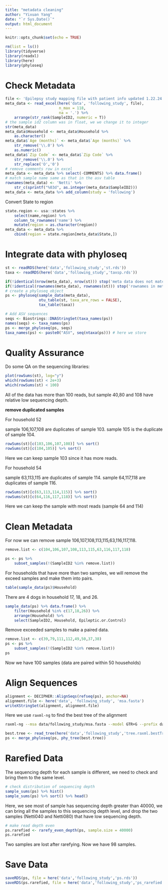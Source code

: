 ```yaml
---
title: "metadata cleaning"
author: "Yixuan Yang"
date: "`r Sys.Date()`"
output: html_document
---
```


```r
knitr::opts_chunk$set(echo = TRUE)
```

```r
rm(list = ls())
library(tidyverse)
library(readxl)
library(here)
library(phyloseq)
```

# Check Metadata

```r
file <- 'Epilepsy study mapping file with patient info updated 1.22.24 for microbiome analysis.xlsx'
meta_data <- read_excel(here('data', 'following_study', file), 
                        n_max = 118,
                        na = '.') %>%
    arrange(str_rank(SampleID2, numeric = T))
# the sample id2 column was in float, we we change it to integer
str(meta_data)
meta_data$Household <- meta_data$Household %>% 
    as.character()
meta_data$`Age (months)` <- meta_data$`Age (months)` %>%
    str_remove('\\.0') %>% 
    as.numeric()
meta_data$`Zip Code` <- meta_data$`Zip Code` %>%
    str_remove('\\.0') %>%
    str_replace('O','0')
# remove comments row in excel
meta_data <- meta_data %>% select(-COMMENTS) %>% data.frame()
# match sample name same as that in the asv table
rownames(meta_data) <- 'Netti' %>%
    str_c(sprintf("%03d", as.integer(meta_data$SampleID2)))
meta_data <- meta_data %>% add_column(study = 'following')
```

Convert State to region

```r
state.region <- usa::states %>% 
    select(name,region) %>%
    column_to_rownames('name') %>% 
    mutate(region = as.character(region))
meta_data <- meta_data %>%
    cbind(region = state.region[meta_data$State,])
```

# Integrate data with phyloseq

```r
st <- readRDS(here('data','following_study','st.rds'))
taxa <- readRDS(here('data','following_study','taxsp.rds'))

if(!identical(nrow(meta_data), nrow(st))) stop('meta data does not match with sequence table')
if(!identical(rownames(meta_data), rownames(st))) stop('rownames in meta data does not match with sequence table')
# create a phyloseq object
ps <- phyloseq(sample_data(meta_data),
               otu_table(st, taxa_are_rows = FALSE),
               tax_table(taxa))

# Add ASV sequences
seqs <- Biostrings::DNAStringSet(taxa_names(ps))
names(seqs) <- taxa_names(ps)
ps <- merge_phyloseq(ps, seqs)
taxa_names(ps) <- paste0("ASV", seq(ntaxa(ps))) # here we store 
```

# Quality Assurance

Do some QA on the sequencing libraries:

```r
plot(rowSums(st), log="y")
which(rowSums(st) < 2e+3)
which(rowSums(st) < 100)
```

All of the data has more than 100 reads, but sample 40,80 and 108 have relative low sequencing depth.

**remove duplicated samples**

For household 52

sample 106,107,108 are duplicates of sample 103. sample 105 is the duplicate of sample 104.

```r
rowSums(st)[c(103,106,107,108)] %>% sort()
rowSums(st)[c(104,105)] %>% sort()
```

Here we can keep sample 103 since it has more reads.

For household 54

sample 63,113,115 are duplicates of sample 114. sample 64,117,118 are duplicates of sample 116.

```r
rowSums(st)[c(63,113,114,115)] %>% sort()
rowSums(st)[c(64,116,117,118)] %>% sort()
```

Here we can keep the sample with most reads (sample 64 and 114)

# Clean Metadata

For now we can remove sample 106,107,108,113,115,63,116,117,118.

```r
remove.list <- c(104,106,107,108,113,115,63,116,117,118)

ps <- ps %>% 
    subset_samples(!(SampleID2 %in% remove.list))
```

For households that have more than two samples, we will remove the exceed samples and make them into pairs.

```r
table(sample_data(ps)$Household)
```

There are 4 dogs in household 17, 18, and 26.

```r
sample_data(ps) %>% data.frame() %>% 
    filter(Household %in% c(17,18,26)) %>%
    arrange(Household) %>%
    select(SampleID2, Household, Epileptic.or.Control)
```

Remove exceeded samples to make a paired data.

```r
remove.list <- c(39,79,111,112,49,50,37,38)
ps <- ps %>% 
    subset_samples(!(SampleID2 %in% remove.list))
ps
```

Now we have 100 samples (data are paired within 50 households)

# Align Sequences

```r
alignment <- DECIPHER::AlignSeqs(refseq(ps), anchor=NA)
alignment.file <- here('data', 'following_study', 'msa.fasta')
writeXStringSet(alignment, alignment.file)
```

Here we use `raxml-ng` to find the best tree of the alignment

```bash
raxml-ng --msa data/following_study/msa.fasta --model GTR+G --prefix data/following_study/tree
```

```r
best.tree <- read_tree(here('data','following_study','tree.raxml.bestTree'))
ps <- merge_phyloseq(ps, phy_tree(best.tree))
```

# Rarefied Data

The sequencing depth for each sample is different, we need to check and bring them to the same level.

```r
# check distribution of sequencing depth
sample_sums(ps) %>% hist()
sample_sums(ps) %>% sort() %>% head()
```

Here, we see most of sample has sequencing depth greater than 40000, we can bring all the samples to this sequencing depth level, and drop the two samples (Netti040 and Netti080) that have low sequencing depth.

```r
# make read depth even
ps.rarefied <- rarefy_even_depth(ps, sample.size = 40000)
ps.rarefied
```

Two samples are lost after rarefying. Now we have 98 samples.

# Save Data

```r
saveRDS(ps, file = here('data','following_study','ps.rds'))
saveRDS(ps.rarefied, file = here('data','following_study','ps_rarefied.rds'))
```




